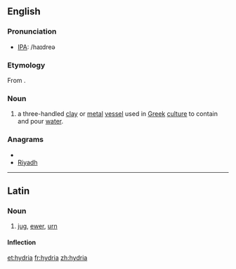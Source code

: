 ==English==

{{wikipedia}}

===Pronunciation===
*[[IPA]]: /haɪdreə

===Etymology===
From {{etyl|grc|en}} {{term|ὑδρία||water jar or water container|lang=grc}}.

===Noun===
{{en-noun| hydriae}}

# a three-handled [[clay]] or [[metal]] [[vessel]] used in [[Greek]] [[culture]] to contain and pour [[water]].

===Anagrams===
* {{alphagram|adhiry}}
* [[Riyadh#English|Riyadh]]

----
==Latin==

===Noun===
{{la-noun|hydria|hydriae|hydriae|f|first}}

# [[jug]], [[ewer]], [[urn]]

====Inflection====
{{la-decl-1st|hydri}}

[[et:hydria]]
[[fr:hydria]]
[[zh:hydria]]